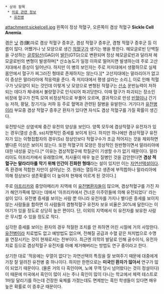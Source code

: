  * 상위 항목
  * [[의료 관련 정보]]
   * [[유전병]]
attachment:sickelcell.jpg
왼쪽이 정상 적혈구, 오른쪽이 겸상 적혈구
'''Sickle Cell Anemia'''.

겸은 [[낫]] 겸(鎌)자로 겸상 적혈구 증후군, 겸성 적혈구 증후군, 겸형 적혈구 증후군 등 이름이 많다. 어쨌거나 낫 모양으로 생긴 [[적혈구]]가 생기는 병을 뜻한다. 헤모글로빈 단백질을 구성하는 [[글루탐산]](GAG)이 [[발린]](GTG)으로 변환되며 정상 헤모글로빈과 달라져 헤모글로빈의 변형이 발생하며[* 산소농도가 일정 이하로 떨어지면 발생하는데 주로 고산지대에서 증상이 일어난다. 하지만 이 병의 보인자는 주로 저지대에서 생활하므로 실제 몸안에서 혈구가 찌그러진 형태로 존재하지는 않는다.][* 고산지대에는 말라리아가 없고 이 증상은 말라리아에 적응력을 준다. 즉 저지대에서 평생 살라는 소리.], 이로 인해 적혈구가 낫모양이 되는 것인데 이렇게 낫 모양으로 변형된 적혈구는 [[산소]] 운반능력이 저하되는 데다가 체내에서 불량혈구로 인식되어 파괴당한다. 이때 혈구가 파괴되는 장소인 비장에 혈구가 잔뜩 모여 비정상적으로 부풀어 오르며, 결과적으로 만성 [[빈혈]]이나 간기능 저하, 황달, 장기기능 저하 등 주로 혈액과 관련된 질병을 유발한다. 거기다가 [[유전병]]이라 부모중 겸상 적혈구 증후군 환자가 있다면 자식도 겸상 적혈구를 가질 확률이 생긴다.

유전방식은 상염색체 중간 유전의 양상을 보인다. 양쪽 모두에 겸상적혈구 유전자가 있는 경우(열성 순종, ss)치명적인 증세를 보이게 된다. 하지만 하나에만 겸상적혈구 유전자가 있는 이형접합자의 경우(Ss) 정상인보다 적혈구수가 조금 적어지는 것을 제외하면 별다른 이상은 보이지 않는다. 또한 적혈구의 모양은 정상적인 원반형이면서 말라리아에 대한 내성을 갖는다.[* 이유는 겸상적혈구에 학질균이 기생할 수가 없기 때문이다. 말라리아도 아프리카에서 유래했으며, 치사율이 매우 높은 질병인 것을 감안한다면 '''겸상 적혈구는 말라리아를 막기 위해 인간이 진화한 형태'''라는 설이 있지만 이는 [[자연선택설]]이다. 즉 환경에 적합한 자만이 살아남는 것. 원래는 열등하고 생존에 부적합하나 말라리아에 의해 정상보다 생존확률이 더 높아져 현재에 이르게 된 것이다.]


주로 [[아프리카]]와 중앙아메리카 지역에 이 [[유전병]]환자들이 많으며, 겸상적혈구를 가진 자가 해안가쪽에 많다는 데에서 '아프리카에서 건너온 이주민들에 의해 유전되었다' 라는 설이 있다. 유전병 증세를 보이는 사람 뿐 아니라 유전자를 가지나 별다른 증세를 보이지 않는 사람들을 합하면 이 사람들의 겸형적혈구 유전자 보유 비율은 30%에 달한다는 이야기가 있을 정도로 상당히 높은 편이다. 단, 이외의 지역에서 이 유전자를 보유한 사람은 무시할 수 있을 정도로 적다.

심각한 증세를 보이는 환자의 경우 적절한 조치를 안 취하면 어린 시절에 거의 사망한다. [[유전병]]이라 치료법도 없고 예방법도 없으며, 전해질 공급과 수혈 같은 처치법으로 수명을 연장시키는 것이 현재로서는 전부이다. 최근엔 의학의 발달로 인해 골수이식, 유전자 치료 등으로 겸상적혈구 유전자를 아예 제거해버리는 방법도 연구 중이라고 한다.

상기한 대로 '적응에는 우열이 없다'는 자연선택의 특징을 잘 보여주기 때문에 대중에게 가장 잘 알려진 유전병 중 하나이다. 하지만 한편으로는 '''미국인 환자가 많아서''' 연구가 많이 되었기 때문이다. (물론 거의 다 흑인이며, 노예 무역 당시 넘어왔다는 것이 정설이다) 이 때문에 미국에서 흑인이 많이 사는 주나 흑인이 많이 다니는 학교에서 체력 테스트로 1마일 달리기를 하는데 건장한 육체를 가졌는데도 면제받는 흑인 학생들이 있다면 매우 높은 확률로 이 증후군 때문이다.
